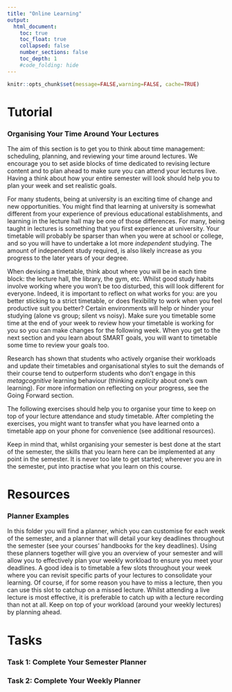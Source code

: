 ```yaml
---
title: "Online Learning"
output:
  html_document:
    toc: true
    toc_float: true
    collapsed: false
    number_sections: false
    toc_depth: 1
    #code_folding: hide
---
```


```r
knitr::opts_chunk$set(message=FALSE,warning=FALSE, cache=TRUE)
```

# Tutorial
### Organising Your Time Around Your Lectures

The aim of this section is to get you to think about time management: scheduling, planning, and reviewing your time around lectures. We encourage you to set aside blocks of time dedicated to revising lecture content and to plan ahead to make sure you can attend your lectures live. Having a think about how your entire semester will look should help you to plan your week and set realistic goals.

For many students, being at university is an exciting time of change and new opportunities. You might find that learning at university is somewhat different from your experience of previous educational establishments, and learning in the lecture hall may be one of those differences. For many, being taught in lectures is something that you first experience at university. Your timetable will probably be sparser than when you were at school or college, and so you will have to undertake a lot more _independent_ studying. The amount of independent study required, is also likely increase as you progress to the later years of your degree.

When devising a timetable, think about where you will be in each time block: the lecture hall, the library, the gym, etc. Whilst good study habits involve working where you won't be too disturbed, this will look different for everyone. Indeed, it is important to reflect on what works for you: are you better sticking to a strict timetable, or does flexibility to work when you feel productive suit you better? Certain environments will help or hinder your studying (alone vs group; silent vs noisy). Make sure you timetable some time at the end of your week to review how your timetable is working for you so you can make changes for the following week. When you get to the next section and you learn about SMART goals, you will want to timetable some time to review your goals too. 

Research has shown that students who actively organise their workloads and update their timetables and organisational styles to suit the demands of their course tend to outperform students who don't engage in this _metagcognitive_ learning behaviour (thinking _explicity_ about one's own learning).  For more information on reflecting on your progress, see the Going Forward section.

The following exercises should help you to organise your time to keep on top of your lecture attendance and study timetable. After completing the exercises, you might want to transfer what you have learned onto a timetable app on your phone for convenience (see additional resources).

Keep in mind that, whilst organising your semester is best done at the start of the semester, the skills that you learn here can be implemented at any point in the semester. It is never too late to get started; wherever you are in the semester, put into practise what you learn on this course.

# Resources
### Planner Examples

In this folder you will find a planner, which you can customise for each week of the semester, and a planner that will detail your key deadlines throughout the semester (see your courses' handbooks for the key deadlines). Using these planners together will give you an overview of your semester and will allow you to effectively plan your weekly workload to ensure you meet your deadlines. A good idea is to timetable a few slots throughout your week where you can revisit specific parts of your lectures to consolidate your learning. Of course, if for some reason you have to miss a lecture, then you can use this slot to catchup on a missed lecture. Whilst attending a live lecture is most effective, it is preferable to catch up with a lecture recording than not at all. Keep on top of your workload (around your weekly lectures) by planning ahead. 

# Tasks
### Task 1: Complete Your Semester Planner

### Task 2: Complete Your Weekly Planner
